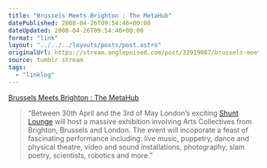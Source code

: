 ```yaml
---
title: "Brussels Meets Brighton : The MetaHub"
datePublished: 2008-04-26T09:54:46+00:00
dateUpdated: 2008-04-26T09:54:46+00:00
format: "link"
layout: "../../../layouts/posts/post.astro"
originalUrl: https://stream.anglepoised.com/post/32919087/brussels-meets-brighton-the-metahub
source: tumblr stream
tags:
  - "linklog"
---
```


[Brussels Meets Brighton : The MetaHub][1]

> “Between 30th April and the 3rd of May London’s exciting [Shunt Lounge](http://www.shunt.co.uk/) will host a massive exhibition involving Arts Collectives from Brighton, Brussels and London. The event will incoporate a feast of fascinating performance including: live music, puppetry, dance and physical theatre, video and sound installations, photography, slam poetry, scientists, robotics and more.”

[1]: http://brusselsmeetsbrighton.org/
